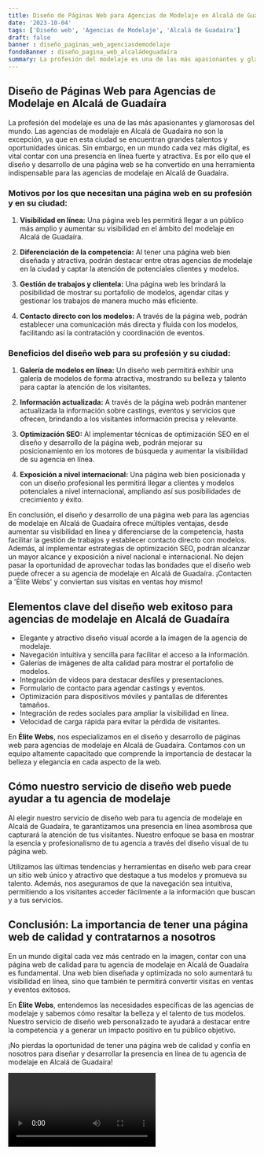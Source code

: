 ```yaml
---
title: Diseño de Páginas Web para Agencias de Modelaje en Alcalá de Guadaíra
date: '2023-10-04'
tags: ['Diseño web', 'Agencias de Modelaje', 'Alcalá de Guadaíra']
draft: false
banner : diseño_paginas_web_agenciasdemodelaje
fondoBanner : diseño_pagina_web_alcaládeguadaíra
summary: La profesión del modelaje es una de las más apasionantes y glamorosas del mundo. Las agencias de modelaje en Alcalá de Guadaíra no son la excepción, ya que en esta ciudad se encuentran grandes talentos y oportunidades únicas. Sin embargo, en un mundo cada vez más digital, es vital contar con una presencia en línea fuerte y atractiva. Es por ello que el diseño y desarrollo de una página web se ha convertido en una herramienta indispensable para las agencias de modelaje en Alcalá de Guadaíra.
---
```


## Diseño de Páginas Web para Agencias de Modelaje en Alcalá de Guadaíra

La profesión del modelaje es una de las más apasionantes y glamorosas del mundo. Las agencias de modelaje en Alcalá de Guadaíra no son la excepción, ya que en esta ciudad se encuentran grandes talentos y oportunidades únicas. Sin embargo, en un mundo cada vez más digital, es vital contar con una presencia en línea fuerte y atractiva. Es por ello que el diseño y desarrollo de una página web se ha convertido en una herramienta indispensable para las agencias de modelaje en Alcalá de Guadaíra.

### Motivos por los que necesitan una página web en su profesión y en su ciudad:

1. **Visibilidad en línea:** Una página web les permitirá llegar a un público más amplio y aumentar su visibilidad en el ámbito del modelaje en Alcalá de Guadaíra.

2. **Diferenciación de la competencia:** Al tener una página web bien diseñada y atractiva, podrán destacar entre otras agencias de modelaje en la ciudad y captar la atención de potenciales clientes y modelos.

3. **Gestión de trabajos y clientela:** Una página web les brindará la posibilidad de mostrar su portafolio de modelos, agendar citas y gestionar los trabajos de manera mucho más eficiente.

4. **Contacto directo con los modelos:** A través de la página web, podrán establecer una comunicación más directa y fluida con los modelos, facilitando así la contratación y coordinación de eventos.

### Beneficios del diseño web para su profesión y su ciudad:

1. **Galería de modelos en línea:** Un diseño web permitirá exhibir una galería de modelos de forma atractiva, mostrando su belleza y talento para captar la atención de los visitantes.

2. **Información actualizada:** A través de la página web podrán mantener actualizada la información sobre castings, eventos y servicios que ofrecen, brindando a los visitantes información precisa y relevante.

3. **Optimización SEO:** Al implementar técnicas de optimización SEO en el diseño y desarrollo de la página web, podrán mejorar su posicionamiento en los motores de búsqueda y aumentar la visibilidad de su agencia en línea.

4. **Exposición a nivel internacional:** Una página web bien posicionada y con un diseño profesional les permitirá llegar a clientes y modelos potenciales a nivel internacional, ampliando así sus posibilidades de crecimiento y éxito.

En conclusión, el diseño y desarrollo de una página web para las agencias de modelaje en Alcalá de Guadaíra ofrece múltiples ventajas, desde aumentar su visibilidad en línea y diferenciarse de la competencia, hasta facilitar la gestión de trabajos y establecer contacto directo con modelos. Además, al implementar estrategias de optimización SEO, podrán alcanzar un mayor alcance y exposición a nivel nacional e internacional. No dejen pasar la oportunidad de aprovechar todas las bondades que el diseño web puede ofrecer a su agencia de modelaje en Alcalá de Guadaíra. ¡Contacten a 'Élite Webs' y conviertan sus visitas en ventas hoy mismo!

<GifSeo />

<Cta />

## Elementos clave del diseño web exitoso para agencias de modelaje en Alcalá de Guadaíra

- Elegante y atractivo diseño visual acorde a la imagen de la agencia de modelaje.
- Navegación intuitiva y sencilla para facilitar el acceso a la información.
- Galerías de imágenes de alta calidad para mostrar el portafolio de modelos.
- Integración de videos para destacar desfiles y presentaciones.
- Formulario de contacto para agendar castings y eventos.
- Optimización para dispositivos móviles y pantallas de diferentes tamaños.
- Integración de redes sociales para ampliar la visibilidad en línea.
- Velocidad de carga rápida para evitar la pérdida de visitantes.

En **Élite Webs**, nos especializamos en el diseño y desarrollo de páginas web para agencias de modelaje en Alcalá de Guadaíra. Contamos con un equipo altamente capacitado que comprende la importancia de destacar la belleza y elegancia en cada aspecto de la web.

## Cómo nuestro servicio de diseño web puede ayudar a tu agencia de modelaje

Al elegir nuestro servicio de diseño web para tu agencia de modelaje en Alcalá de Guadaíra, te garantizamos una presencia en línea asombrosa que capturará la atención de tus visitantes. Nuestro enfoque se basa en mostrar la esencia y profesionalismo de tu agencia a través del diseño visual de tu página web.

Utilizamos las últimas tendencias y herramientas en diseño web para crear un sitio web único y atractivo que destaque a tus modelos y promueva su talento. Además, nos aseguramos de que la navegación sea intuitiva, permitiendo a los visitantes acceder fácilmente a la información que buscan y a tus servicios.

## Conclusión: La importancia de tener una página web de calidad y contratarnos a nosotros

En un mundo digital cada vez más centrado en la imagen, contar con una página web de calidad para tu agencia de modelaje en Alcalá de Guadaíra es fundamental. Una web bien diseñada y optimizada no solo aumentará tu visibilidad en línea, sino que también te permitirá convertir visitas en ventas y eventos exitosos.

En **Élite Webs**, entendemos las necesidades específicas de las agencias de modelaje y sabemos cómo resaltar la belleza y el talento de tus modelos. Nuestro servicio de diseño web personalizado te ayudará a destacar entre la competencia y a generar un impacto positivo en tu público objetivo.

¡No pierdas la oportunidad de tener una página web de calidad y confía en nosotros para diseñar y desarrollar la presencia en línea de tu agencia de modelaje en Alcalá de Guadaíra!

<Video />

<CtaBot job='Agencias de Modelaje' city='Alcalá de Guadaíra'/>

<Gmaps query='Alcalá de Guadaíra+españa+maps' />